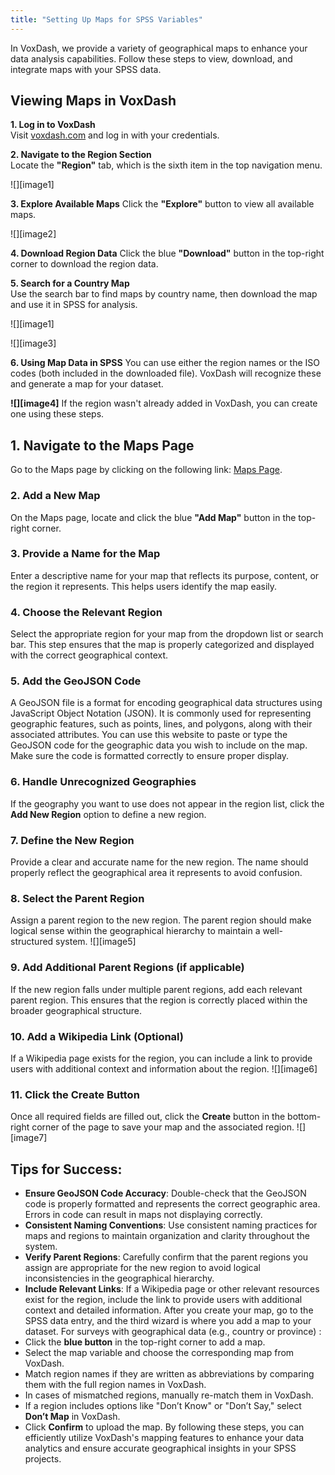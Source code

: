 ```yaml
---
title: "Setting Up Maps for SPSS Variables"
---
```


In VoxDash, we provide a variety of geographical maps to enhance your data analysis capabilities. Follow these steps to view, download, and integrate maps with your SPSS data.

## **Viewing Maps in VoxDash**

**1\. Log in to VoxDash**  
Visit [voxdash.com](https://www.voxdash.com) and log in with your credentials.  

**2\. Navigate to the Region Section**  
Locate the **"Region"** tab, which is the sixth item in the top navigation menu.

![][image1]

**3\. Explore Available Maps**
Click the **"Explore"** button to view all available maps.

![][image2]

**4\. Download Region Data**
Click the blue **"Download"** button in the top-right corner to download the region data.  
  
**5\. Search for a Country Map**  
Use the search bar to find maps by country name, then download the map and use it in SPSS for analysis.

![][image1]

![][image3]  
         
**6\. Using Map Data in SPSS**
You can use either the region names or the ISO codes (both included in the downloaded file). VoxDash will recognize these and generate a map for your dataset.

**![][image4]**
If the region wasn't already added in VoxDash, you can create one using these steps.

## **1\. Navigate to the Maps Page**

Go to the Maps page by clicking on the following link: [Maps Page](https://dataprovider.voxdash.com/maps).

### **2\. Add a New Map**
On the Maps page, locate and click the blue **"Add Map"** button in the top-right corner.

### **3\. Provide a Name for the Map**
Enter a descriptive name for your map that reflects its purpose, content, or the region it represents. This helps users identify the map easily.

### **4\. Choose the Relevant Region**
Select the appropriate region for your map from the dropdown list or search bar. This step ensures that the map is properly categorized and displayed with the correct geographical context.

### **5\. Add the GeoJSON Code**
A GeoJSON file is a format for encoding geographical data structures using JavaScript Object Notation (JSON). It is commonly used for representing geographic features, such as points, lines, and polygons, along with their associated attributes.
You can use this website to paste or type the GeoJSON code for the geographic data you wish to include on the map. Make sure the code is formatted correctly to ensure proper display.

### **6\. Handle Unrecognized Geographies**
If the geography you want to use does not appear in the region list, click the **Add New Region** option to define a new region.

### **7\. Define the New Region**
Provide a clear and accurate name for the new region. The name should properly reflect the geographical area it represents to avoid confusion.

### **8\. Select the Parent Region**
Assign a parent region to the new region. The parent region should make logical sense within the geographical hierarchy to maintain a well-structured system.
![][image5]

### **9\. Add Additional Parent Regions (if applicable)**
If the new region falls under multiple parent regions, add each relevant parent region. This ensures that the region is correctly placed within the broader geographical structure.

### **10\. Add a Wikipedia Link (Optional)**
If a Wikipedia page exists for the region, you can include a link to provide users with additional context and information about the region.
![][image6]  

### **11\. Click the Create Button**
Once all required fields are filled out, click the **Create** button in the bottom-right corner of the page to save your map and the associated region.
![][image7]

## **Tips for Success:**
* **Ensure GeoJSON Code Accuracy**: Double-check that the GeoJSON code is properly formatted and represents the correct geographic area. Errors in code can result in maps not displaying correctly.  
* **Consistent Naming Conventions**: Use consistent naming practices for maps and regions to maintain organization and clarity throughout the system.  
* **Verify Parent Regions**: Carefully confirm that the parent regions you assign are appropriate for the new region to avoid logical inconsistencies in the geographical hierarchy.  
* **Include Relevant Links**: If a Wikipedia page or other relevant resources exist for the region, include the link to provide users with additional context and detailed information.
After you create your map, go to the SPSS data entry, and the third wizard is where you add a map to your dataset.
For surveys with geographical data (e.g., country or province) :
* Click the **blue button** in the top-right corner to add a map.  
* Select the map variable and choose the corresponding map from VoxDash.  
* Match region names if they are written as abbreviations by comparing them with the full region names in VoxDash.  
* In cases of mismatched regions, manually re-match them in VoxDash.  
* If a region includes options like "Don’t Know" or "Don’t Say," select **Don’t Map** in VoxDash.  
* Click **Confirm** to upload the map.
By following these steps, you can efficiently utilize VoxDash's mapping features to enhance your data analytics and ensure accurate geographical insights in your SPSS projects.